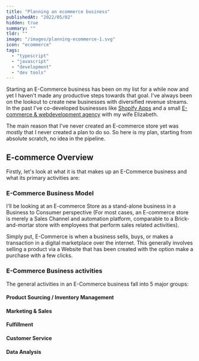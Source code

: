 ```yaml
---
title: "Planning an ecommerce business"
publishedAt: "2022/05/02"
hidden: true
summary: ""
tldr: ""
image: "/images/planning-ecommerce-1.svg"
icon: "ecommerce"
tags:
  - "typescript"
  - "javascript"
  - "development"
  - "dev tools"
---
```


Starting an E-Commerce business has been on my list for a while now and yet I haven't made any productive steps
towards that goal. I've always been on the lookout to create new businesses with diversified revenue streams. In the
past I've co-developed businesses like [Shopify Apps](https://apps.shopify.com/lunatag) and a small [E-commerce &
webdevelopment agency](https://www.tellmann.co.za) with my wife Elizabeth.

The main reason that I've never created an E-commerce store yet was mostly that I never created a plan to do so. So
here is my plan, starting from absolute scratch, no idea in the pipeline.

## E-commerce Overview

Firstly, let's look at what it is that makes up an E-Commerce business and what its primary activities are:

### E-Commerce Business Model

I'll be looking at an E-commerce Store as a stand-alone business in a Business to Consumer perspective (For most cases,
an E-commerce store is merely a Sales Channel and automation platform, comparable to a Brick-and-mortar store with
employees that perform sales related activities).

Simply put, E-Commerce is when a business sells, buys, or makes a transaction in a digital marketplace over the internet. This generally involves selling a product via a Website that has been created with the option make a purchase with a few clicks.

### E-Commerce Business activities

The general activities in an E-Commerce business fall into 5 major groups:

#### Product Sourcing / Inventory Management

#### Marketing & Sales

#### Fulfillment

#### Customer Service

#### Data Analysis
